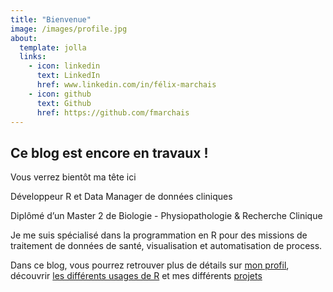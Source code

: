 ```yaml
---
title: "Bienvenue"
image: /images/profile.jpg
about:
  template: jolla
  links:
    - icon: linkedin
      text: LinkedIn
      href: www.linkedin.com/in/félix-marchais 
    - icon: github
      text: Github
      href: https://github.com/fmarchais
---
```


::: callout-caution
## Ce blog est encore en travaux !

Vous verrez bientôt ma tête ici
:::


Développeur R et Data Manager de données cliniques \n

Diplômé d'un Master 2 de Biologie - Physiopathologie & Recherche Clinique \n

Je me suis spécialisé dans la programmation en R pour des missions de traitement de données de santé, visualisation et automatisation de process. \n

Dans ce blog, vous pourrez retrouver plus de détails sur [mon profil](pages/profil.qmd), découvrir [les différents usages de R](pages/articles.qmd) et mes différents [projets](pages/projets.qmd)
